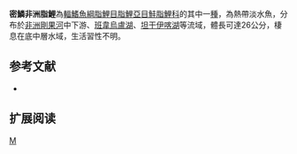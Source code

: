 {{Speciesbox 
| genus = Brycinus
| species = grandisquamis
| status = LC
| status_system = IUCN3.1
| authority =  [[Boulenger|Boulenger]], 1899
| synonyms = *''Alestes grandisquamis''<br /><small>Boulenger, 1899</small>
*''Brycinus grandisquamis grandisquamis''<br /><small>Boulenger, 1899</small>
}}
'''密鱗非洲脂鯉'''為[[輻鰭魚綱|輻鰭魚綱]][[脂鯉目|脂鯉目]][[脂鯉亞目|脂鯉亞目]][[鮭脂鯉科|鮭脂鯉科]]的其中一[[種|種]]，為熱帶淡水魚，分布於[[非洲|非洲]][[剛果河|剛果河]]中下游、[[班韋烏盧湖|班韋烏盧湖]]、[[坦干伊喀湖|坦干伊喀湖]]等流域，體長可達26公分，棲息在底中層水域，生活習性不明。

==参考文献==
{{refbegin}}
*{{FishBase_species|genus=Brycinus|species=grandisquamis|year=2014|month=1}}
{{refend}}

== 扩展阅读 ==
{{refbegin}}
{{wikispecies-inline|Brycinus grandisquamis|密鱗非洲脂鯉}}
{{refend}}

{{Taxonbar|from=Q5646068}}

[[Category:非洲脂鯉屬|M]]


{{魚類小作品}}